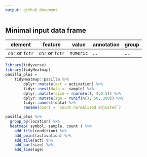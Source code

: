 ```yaml
---
output: github_document
---
```



## Minimal input data frame

element | feature | value | annotation | group 
------------ | ------------- | ------------- | ------------- | -------------
`chr` or `fctr` | `chr` or `fctr` | `numeric` | ... | ...

```r
library(tidyverse)
library(tidyHeatmap)
pasilla_plus = 
    tidyHeatmap::pasilla %>%
        dplyr::mutate(act = activation) %>% 
        tidyr::nest(data = -sample) %>%
        dplyr::mutate(size = rnorm(n(), 4,0.5)) %>%
        dplyr::mutate(age = runif(n(), 50, 200)) %>%
        tidyr::unnest(data) %>%
        rename(count = `count normalised adjusted`)
```

```r
pasilla_plus %>%
  group_by(location) %>%
  heatmap( symbol, sample, count ) %>%
    add_tile(condition) %>%
    add_point(activation) %>%
    add_tile(act) %>%
    add_bar(size) %>%
    add_line(age)
```
